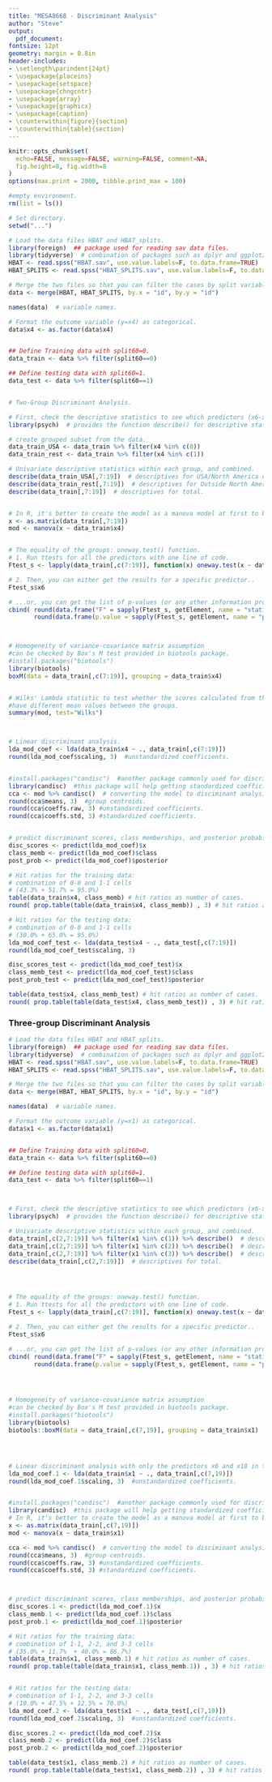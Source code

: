 ```yaml
---
title: "MESA8668 - Discriminant Analysis"
author: "Steve"
output:
  pdf_document:
fontsize: 12pt
geometry: margin = 0.8in
header-includes:
- \setlength\parindent{24pt}
- \usepackage{placeins}
- \usepackage{setspace}
- \usepackage{chngcntr}
- \usepackage{array}
- \usepackage{graphicx}
- \usepackage{caption}
- \counterwithin{figure}{section}
- \counterwithin{table}{section}
---
```


```r
knitr::opts_chunk$set(
  echo=FALSE, message=FALSE, warning=FALSE, comment=NA, 
  fig.height=8, fig.width=8
)
options(max.print = 2000, tibble.print_max = 100)
```


```r
#empty environment.
rm(list = ls())

# Set directory.
setwd("...")
```




```r
# Load the data files HBAT and HBAT_splits.
library(foreign)  ## package used for reading sav data files.
library(tidyverse)  # combination of packages such as dplyr and ggplot2, and pipes (%>%) as used below.
HBAT <- read.spss("HBAT.sav", use.value.labels=F, to.data.frame=TRUE)
HBAT_SPLITS <- read.spss("HBAT_SPLITS.sav", use.value.labels=F, to.data.frame=TRUE)

# Merge the two files so that you can filter the cases by split variables.
data <- merge(HBAT, HBAT_SPLITS, by.x = "id", by.y = "id")

names(data)  # variable names.

# Format the outcome variable (y=x4) as categorical.
data$x4 <- as.factor(data$x4)


## Define Training data with split60=0.
data_train <- data %>% filter(split60==0)

## Define testing data with split60=1.
data_test <- data %>% filter(split60==1)


# Two-Group Discriminant Analysis.

# First, check the descriptive statistics to see which predictors (x6-x18) show differences among groups.
library(psych)  # provides the function describe() for descriptive statistics.

# create grouped subset from the data.
data_train_USA <- data_train %>% filter(x4 %in% c(0))
data_train_rest <- data_train %>% filter(x4 %in% c(1))

# Univariate descriptive statistics within each group, and combined.
describe(data_train_USA[,7:19])  # descriptives for USA/North America data.
describe(data_train_rest[,7:19])  # descriptives for Outside North America data.
describe(data_train[,7:19])  # descriptives for total.


# In R, it's better to create the model as a manova model at first to be able to use some functions.
x <- as.matrix(data_train[,7:19])
mod <- manova(x ~ data_train$x4)  


# The equality of the groups: oneway.test() function.
# 1. Run ttests for all the predictors with one line of code.
Ftest_s <- lapply(data_train[,c(7:19)], function(x) oneway.test(x ~ data_train$x4, var.equal = TRUE))

# 2. Then, you can either get the results for a specific predictor..
Ftest_s$x6

# ...or, you can get the list of p-values (or any other information provided by ttest function)
cbind( round(data.frame("F" = sapply(Ftest_s, getElement, name = "statistic")), 3), 
       round(data.frame(p.value = sapply(Ftest_s, getElement, name = "p.value")), 3) )



# Homogeneity of variance-covariance matrix assumption
#can be checked by Box's M test provided in biotools package.
#install.packages("biotools")
library(biotools)
boxM(data = data_train[,c(7:19)], grouping = data_train$x4)


# Wilks' Lambda statistic to test whether the scores calculated from the discriminant function(s) 
#have different mean values between the groups.
summary(mod, test="Wilks")



# Linear discriminant analysis.
lda_mod_coef <- lda(data_train$x4 ~ ., data_train[,c(7:19)])
round(lda_mod_coef$scaling, 3)  #unstandardized coefficients.


#install.packages("candisc")  #another package commonly used for discriminant analysis.
library(candisc)  #this package will help getting standardized coefficients.
cca <- mod %>% candisc()  # converting the model to disciminant analysis model.
round(cca$means, 3)  #group centroids.
round(cca$coeffs.raw, 3) #unstandardized coefficients.
round(cca$coeffs.std, 3) #standardized coefficients.


# predict discriminant scores, class memberships, and posterior probabilities based on the model.
disc_scores <- predict(lda_mod_coef)$x
class_memb <- predict(lda_mod_coef)$class
post_prob <- predict(lda_mod_coef)$posterior

# Hit ratios for the training data: 
# combination of 0-0 and 1-1 cells 
# (43.3% + 51.7% = 95.0%)
table(data_train$x4, class_memb) # hit ratios as number of cases.
round( prop.table(table(data_train$x4, class_memb)) , 3) # hit ratios as percentages.

# Hit ratios for the testing data: 
# combination of 0-0 and 1-1 cells 
# (30.0% + 65.0% = 95.0%)
lda_mod_coef_test <- lda(data_test$x4 ~ ., data_test[,c(7:19)])
round(lda_mod_coef_test$scaling, 3)

disc_scores_test <- predict(lda_mod_coef_test)$x
class_memb_test <- predict(lda_mod_coef_test)$class
post_prob_test <- predict(lda_mod_coef_test)$posterior

table(data_test$x4, class_memb_test) # hit ratios as number of cases.
round( prop.table(table(data_test$x4, class_memb_test)) , 3) # hit ratios as percentages.
```


### Three-group Discriminant Analysis

```r
# Load the data files HBAT and HBAT_splits.
library(foreign)  ## package used for reading sav data files.
library(tidyverse)  # combination of packages such as dplyr and ggplot2, and pipes (%>%) as used below.
HBAT <- read.spss("HBAT.sav", use.value.labels=F, to.data.frame=TRUE)
HBAT_SPLITS <- read.spss("HBAT_SPLITS.sav", use.value.labels=F, to.data.frame=TRUE)

# Merge the two files so that you can filter the cases by split variables.
data <- merge(HBAT, HBAT_SPLITS, by.x = "id", by.y = "id")

names(data)  # variable names.

# Format the outcome variable (y=x1) as categorical.
data$x1 <- as.factor(data$x1)


## Define Training data with split60=0.
data_train <- data %>% filter(split60==0)

## Define testing data with split60=1.
data_test <- data %>% filter(split60==1)



# First, check the descriptive statistics to see which predictors (x6-x18) show differences among groups.
library(psych)  # provides the function describe() for descriptive statistics.

# Univariate descriptive statistics within each group, and combined.
data_train[,c(2,7:19)] %>% filter(x1 %in% c(1)) %>% describe()  # descriptives for x1=1.
data_train[,c(2,7:19)] %>% filter(x1 %in% c(2)) %>% describe()  # descriptives for x1=2.
data_train[,c(2,7:19)] %>% filter(x1 %in% c(3)) %>% describe()  # descriptives for x1=3.
describe(data_train[,c(2,7:19)])  # descriptives for total.




# The equality of the groups: oneway.test() function.
# 1. Run ttests for all the predictors with one line of code.
Ftest_s <- lapply(data_train[,c(7:19)], function(x) oneway.test(x ~ data_train$x1, var.equal = TRUE))

# 2. Then, you can either get the results for a specific predictor..
Ftest_s$x6

# ...or, you can get the list of p-values (or any other information provided by ttest function)
cbind( round(data.frame("F" = sapply(Ftest_s, getElement, name = "statistic")), 3), 
       round(data.frame(p.value = sapply(Ftest_s, getElement, name = "p.value")), 3) )




# Homogeneity of variance-covariance matrix assumption
#can be checked by Box's M test provided in biotools package.
#install.packages("biotools")
library(biotools)
biotools::boxM(data = data_train[,c(7,19)], grouping = data_train$x1)




# Linear discriminant analysis with only the predictors x6 and x18 in the model.
lda_mod_coef.1 <- lda(data_train$x1 ~ ., data_train[,c(7,19)])
round(lda_mod_coef.1$scaling, 3)  #unstandardized coefficients.


#install.packages("candisc")  #another package commonly used for discriminant analysis.
library(candisc)  #this package will help getting standardized coefficients.
# In R, it's better to create the model as a manova model at first to be able to use some functions.
x <- as.matrix(data_train[,c(7,19)])
mod <- manova(x ~ data_train$x1) 

cca <- mod %>% candisc()  # converting the model to disciminant analysis model.
round(cca$means, 3)  #group centroids.
round(cca$coeffs.raw, 3) #unstandardized coefficients.
round(cca$coeffs.std, 3) #standardized coefficients.



# predict discriminant scores, class memberships, and posterior probabilities based on the model.
disc_scores.1 <- predict(lda_mod_coef.1)$x
class_memb.1 <- predict(lda_mod_coef.1)$class
post_prob.1 <- predict(lda_mod_coef.1)$posterior

# Hit ratios for the training data: 
# combination of 1-1, 2-2, and 3-3 cells 
# (35.0% + 11.7%  + 40.0% = 86.7%)
table(data_train$x1, class_memb.1) # hit ratios as number of cases.
round( prop.table(table(data_train$x1, class_memb.1)) , 3) # hit ratios as percentages.


# Hit ratios for the testing data: 
# combination of 1-1, 2-2, and 3-3 cells 
# (10.0% + 47.5% + 12.5% = 70.0%)
lda_mod_coef.2 <- lda(data_test$x1 ~ ., data_test[,c(7,19)])
round(lda_mod_coef.2$scaling, 3)  #unstandardized coefficients.

disc_scores.2 <- predict(lda_mod_coef.2)$x
class_memb.2 <- predict(lda_mod_coef.2)$class
post_prob.2 <- predict(lda_mod_coef.2)$posterior

table(data_test$x1, class_memb.2) # hit ratios as number of cases.
round( prop.table(table(data_test$x1, class_memb.2)) , 3) # hit ratios as percentages.
```

